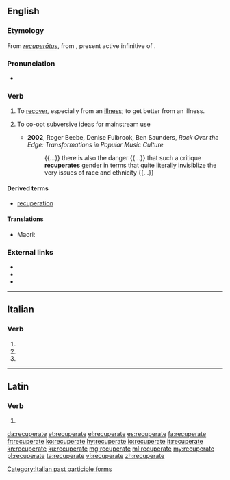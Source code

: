 ==English==

===Etymology===
From {{etyl|la|en}} ''[[recuperatus|recuperātus]]'', from {{term|lang=la|recuperāre||to get again, regain, recover, revive, restore, {{etyl|ML.|en}} also intransitive revive, convalesce, recover}}, present active infinitive of {{term|recuperō|lang=la}}.

===Pronunciation===
* {{IPA|rɪˈkuːpəreɪt|lang=en}}

===Verb===
{{en-verb|recuperat}}

# To [[recover]], especially from an [[illness]]; to get better from an illness.
# {{context|sociology|lang=en}} To co-opt subversive ideas for mainstream use
#* '''2002''', Roger Beebe, ‎Denise Fulbrook, ‎Ben Saunders, ''Rock Over the Edge: Transformations in Popular Music Culture''
#*: {{...}} there is also the danger {{...}} that such a critique '''recuperates''' gender in terms that quite literally invisiblize the very issues of race and ethnicity {{...}}

====Derived terms====
* [[recuperation]]

====Translations====

{{trans-top|to recover from an illness}}
{{trans-mid}}
* Maori: {{t|mi|whakamāui}}
{{trans-bottom}}

{{trans-see|recover, especially from an illness|recover}}

===External links===
* {{R:Webster 1913}}
* {{R:Century 1911}}
* {{R:OneLook}}

----

==Italian==

===Verb===
{{head|it|verb form}}

# {{inflection of|recuperare||2|p|pres|indc|lang=it}}
# {{inflection of|recuperare||2|p|impr|lang=it}}
# {{feminine plural of|recuperato|lang=it}}

[[Category:Italian past participle forms]]

----

==Latin==

===Verb===
{{la-verb-form|recuperāte}}

# {{inflection of|recuperō||2|p|pres|actv|impr|lang=la}}

[[da:recuperate]]
[[et:recuperate]]
[[el:recuperate]]
[[es:recuperate]]
[[fa:recuperate]]
[[fr:recuperate]]
[[ko:recuperate]]
[[hy:recuperate]]
[[io:recuperate]]
[[it:recuperate]]
[[kn:recuperate]]
[[ku:recuperate]]
[[mg:recuperate]]
[[ml:recuperate]]
[[my:recuperate]]
[[pl:recuperate]]
[[ta:recuperate]]
[[vi:recuperate]]
[[zh:recuperate]]